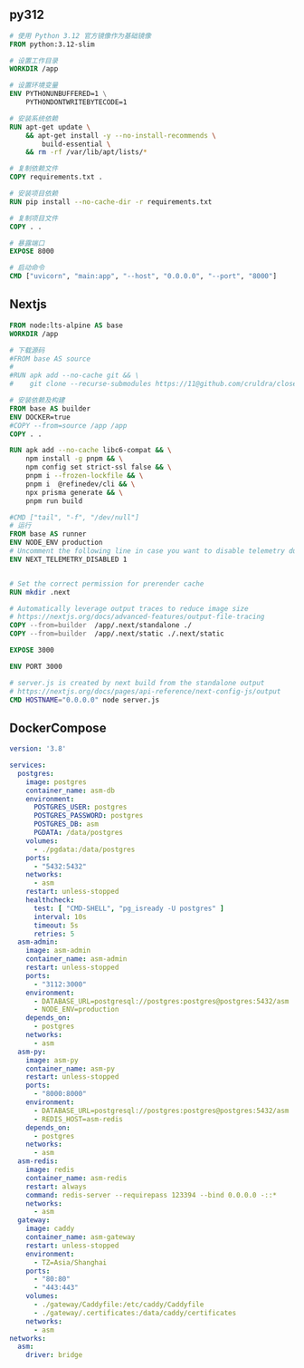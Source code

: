 ## py312

```dockerfile
# 使用 Python 3.12 官方镜像作为基础镜像
FROM python:3.12-slim

# 设置工作目录
WORKDIR /app

# 设置环境变量
ENV PYTHONUNBUFFERED=1 \
    PYTHONDONTWRITEBYTECODE=1

# 安装系统依赖
RUN apt-get update \
    && apt-get install -y --no-install-recommends \
        build-essential \
    && rm -rf /var/lib/apt/lists/*

# 复制依赖文件
COPY requirements.txt .

# 安装项目依赖
RUN pip install --no-cache-dir -r requirements.txt

# 复制项目文件
COPY . .

# 暴露端口
EXPOSE 8000

# 启动命令
CMD ["uvicorn", "main:app", "--host", "0.0.0.0", "--port", "8000"]
```

## Nextjs

```dockerfile
FROM node:lts-alpine AS base
WORKDIR /app

# 下载源码
#FROM base AS source
#
#RUN apk add --no-cache git && \
#    git clone --recurse-submodules https://11@github.com/cruldra/close-lm .

# 安装依赖及构建
FROM base AS builder
ENV DOCKER=true
#COPY --from=source /app /app
COPY . .

RUN apk add --no-cache libc6-compat && \
    npm install -g pnpm && \
    npm config set strict-ssl false && \
    pnpm i --frozen-lockfile && \
    pnpm i  @refinedev/cli && \
    npx prisma generate && \
    pnpm run build

#CMD ["tail", "-f", "/dev/null"]
# 运行
FROM base AS runner
ENV NODE_ENV production
# Uncomment the following line in case you want to disable telemetry during runtime.
ENV NEXT_TELEMETRY_DISABLED 1


# Set the correct permission for prerender cache
RUN mkdir .next

# Automatically leverage output traces to reduce image size
# https://nextjs.org/docs/advanced-features/output-file-tracing
COPY --from=builder  /app/.next/standalone ./
COPY --from=builder  /app/.next/static ./.next/static

EXPOSE 3000

ENV PORT 3000

# server.js is created by next build from the standalone output
# https://nextjs.org/docs/pages/api-reference/next-config-js/output
CMD HOSTNAME="0.0.0.0" node server.js
```

## DockerCompose

```yaml
version: '3.8'

services:
  postgres:
    image: postgres
    container_name: asm-db
    environment:
      POSTGRES_USER: postgres
      POSTGRES_PASSWORD: postgres
      POSTGRES_DB: asm
      PGDATA: /data/postgres
    volumes:
      - ./pgdata:/data/postgres
    ports:
      - "5432:5432"
    networks:
      - asm
    restart: unless-stopped
    healthcheck:
      test: [ "CMD-SHELL", "pg_isready -U postgres" ]
      interval: 10s
      timeout: 5s
      retries: 5
  asm-admin:
    image: asm-admin
    container_name: asm-admin
    restart: unless-stopped
    ports:
      - "3112:3000"
    environment:
      - DATABASE_URL=postgresql://postgres:postgres@postgres:5432/asm
      - NODE_ENV=production
    depends_on:
      - postgres
    networks:
      - asm
  asm-py:
    image: asm-py
    container_name: asm-py
    restart: unless-stopped
    ports:
      - "8000:8000"
    environment:
      - DATABASE_URL=postgresql://postgres:postgres@postgres:5432/asm
      - REDIS_HOST=asm-redis
    depends_on:
      - postgres
    networks:
      - asm
  asm-redis:
    image: redis
    container_name: asm-redis
    restart: always
    command: redis-server --requirepass 123394 --bind 0.0.0.0 -::*
    networks:
      - asm
  gateway:
    image: caddy
    container_name: asm-gateway
    restart: unless-stopped
    environment:
      - TZ=Asia/Shanghai
    ports:
      - "80:80"
      - "443:443"
    volumes:
      - ./gateway/Caddyfile:/etc/caddy/Caddyfile
      - ./gateway/.certificates:/data/caddy/certificates
    networks:
      - asm
networks:
  asm:
    driver: bridge
```
